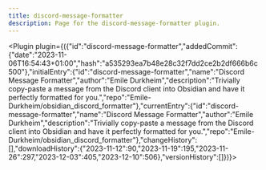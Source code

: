 ---
title: discord-message-formatter
description: Page for the discord-message-formatter plugin.
---


<Plugin plugin={({"id":"discord-message-formatter","addedCommit":{"date":"2023-11-06T16:54:43+01:00","hash":"a535293ea7b48e28c32f7dd2ce2b2df666b6c500"},"initialEntry":{"id":"discord-message-formatter","name":"Discord Message Formatter","author":"Emile Durkheim","description":"Trivially copy-paste a message from the Discord client into Obsidian and have it perfectly formatted for you.","repo":"Emile-Durkheim/obsidian_discord_formatter"},"currentEntry":{"id":"discord-message-formatter","name":"Discord Message Formatter","author":"Emile Durkheim","description":"Trivially copy-paste a message from the Discord client into Obsidian and have it perfectly formatted for you.","repo":"Emile-Durkheim/obsidian_discord_formatter"},"changeHistory":[],"downloadHistory":{"2023-11-12":90,"2023-11-19":195,"2023-11-26":297,"2023-12-03":405,"2023-12-10":506},"versionHistory":[]})}></Plugin>